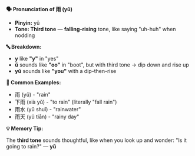 **🗣️ Pronunciation of 雨 (yǔ)**

- **Pinyin:** yǔ
- **Tone: Third tone** — **falling-rising** tone, like saying "uh-huh" when nodding

**🔤 Breakdown:**

- **y** like **"y"** in "yes"
- **ǔ** sounds like **"oo"** in "boot", but with third tone → dip down and rise up
- **yǔ** sounds like **"you"** with a dip-then-rise

**📝 Common Examples:**

- 雨 (yǔ) - "rain"
- 下雨 (xià yǔ) - "to rain" (literally "fall rain")
- 雨水 (yǔ shuǐ) - "rainwater"
- 雨天 (yǔ tiān) - "rainy day"

**💡 Memory Tip:**

The **third tone** sounds thoughtful, like when you look up and wonder: "Is it going to rain?" —
**yǔ**
